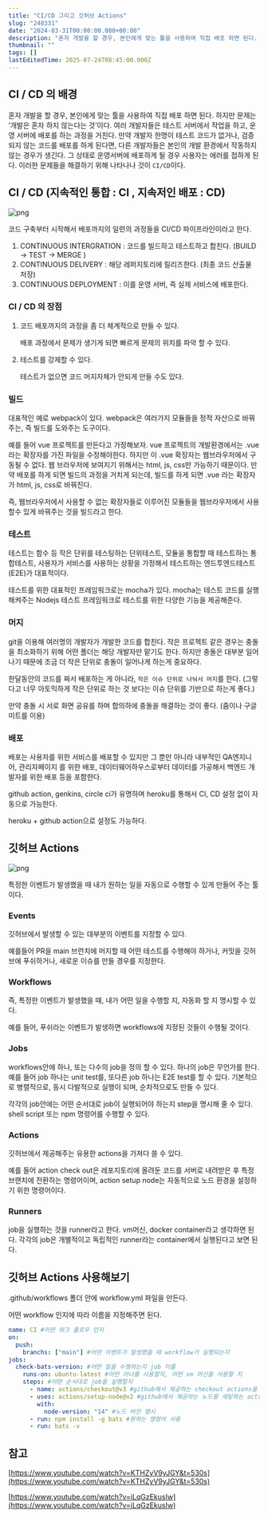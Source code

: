 ```yaml
---
title: "CI/CD 그리고 깃허브 Actions"
slug: "240331"
date: "2024-03-31T00:00:00.000+00:00"
description: "혼자 개발을 할 경우, 본인에게 맞는 툴을 사용하여 직접 배포 하면 된다. 하지만 문제는 ‘개발은 혼자 하지 않는다는 것’이다. 여러 개발자들은 테스트 서버에서 작업을 하고, 운영 서버에 배포를 하는 과정을 거친다. 만약 개발자 한명이 테스트 코드가 없거나, 검증되지 않는 코드를 배포를 하게 된다면, 다른 개발자들은 본인의 개발 환경에서 작동하지 않는 경우가 생긴다. 그 상태로 운영서버에 배포하게 될 경우 사용자는 에러를 접하게 된다. 이러한 문제들을 해결하기 위해 나타나나 것이 CI/CD이다."
thumbnail: ""
tags: []
lastEditedTime: 2025-07-24T08:45:00.000Z
---
```


## CI / CD 의 배경

혼자 개발을 할 경우, 본인에게 맞는 툴을 사용하여 직접 배포 하면 된다. 하지만 문제는 ‘개발은 혼자 하지 않는다는 것’이다. 여러 개발자들은 테스트 서버에서 작업을 하고, 운영 서버에 배포를 하는 과정을 거친다. 만약 개발자 한명이 테스트 코드가 없거나, 검증되지 않는 코드를 배포를 하게 된다면, 다른 개발자들은 본인의 개발 환경에서 작동하지 않는 경우가 생긴다. 그 상태로 운영서버에 배포하게 될 경우 사용자는 에러를 접하게 된다. 이러한 문제들을 해결하기 위해 나타나나 것이 `CI/CD`이다.

## CI / CD (지속적인 통합 : CI , 지속저인 배포 : CD)

![png](/log/2403/ci-cd-flow.png)

코드 구축부터 시작해서 배포까지의 일련의 과정들을 CI/CD 파이프라인이라고 한다.

1. CONTINUOUS INTERGRATION : 코드를 빌드하고 테스트하고 합친다. (BUILD → TEST → MERGE )
2. CONTINUOUS DELIVERY : 해당 레퍼지토리에 릴리즈한다. (최종 코드 산출물 저장)
3. CONTINUOUS DEPLOYMENT : 이를 운영 서버, 즉 실제 서비스에 배포한다.

### CI / CD 의 장점

1. 코드 배포까지의 과정을 좀 더 체계적으로 만들 수 있다.

   배포 과정에서 문제가 생기게 되면 빠르게 문제의 위치를 파악 할 수 있다.

1. 테스트를 강제할 수 있다.

   테스트가 없으면 코드 머지자체가 안되게 만들 수도 있다.

### 빌드

대표적인 예로 webpack이 있다. webpack은 여러가지 모듈들을 정적 자산으로 바꿔주는, 즉 빌드를 도와주는 도구이다.

예를 들어 vue 프로젝트를 만든다고 가정해보자. vue 프로젝트의 개발환경에서는 .vue라는 확장자를 가진 파일을 수정해야한다. 하지만 이 .vue 확장자는 웹브라우저에서 구동될 수 없다. 웹 브라우저에 보여지기 위해서는 html, js, css만 가능하기 때문이다. 만약 배포를 하게 되면 빌드의 과정을 거치게 되는데, 빌드를 하게 되면 .vue 라는 확장자가 html, js, css로 바꿔진다.

즉, 웹브라우저에서 사용할 수 없는 확장자들로 이루어진 모듈들을 웹브라우저에서 사용할수 있게 바꿔주는 것을 빌드라고 한다.

### 테스트

테스트는 함수 등 작은 단위를 테스팅하는 단위테스트, 모듈을 통합할 때 테스트하는 통합테스트, 사용자가 서비스를 사용하는 상황을 가정해서 테스트하는 엔드투엔드테스트(E2E)가 대표적이다.

테스트를 위한 대표적인 프레임워크로는 mocha가 있다. mocha는 테스트 코드를 실행해켜주는 Nodejs 테스트 프레임워크로 테스트를 위한 다양한 기능을 제공해준다.

### 머지

git을 이용해 여러명의 개발자가 개발한 코드를 합친다. 작은 프로젝트 같은 경우는 충돌을 최소화하기 위해 어떤 폴더는 해당 개발자만 맡기도 한다. 하지만 충돌은 대부분 일어나기 때문에 조금 더 작은 단위로 충돌이 일어나게 하는게 중요하다.

한달동안의 코드를 짜서 배포하는 게 아니라, `작은 이슈 단위로 나눠서 머지`를 한다. (그렇다고 너무 아토믹하게 작은 단위로 하는 것 보다는 이슈 단위를 기반으로 하는게 좋다.)

만약 충돌 시 서로 화면 공유를 하며 합의하에 충돌을 해결하는 것이 좋다. (줌이나 구글 미트를 이용)

### 배포

배포는 사용자를 위한 서비스를 배포할 수 있지만 그 뿐만 아니라 내부적인 QA엔지니어, 관리자페이지 를 위한 배포, 데이터웨어하우스로부터 데이터를 가공해서 백엔드 개발자를 위한 배포 등을 포함한다.

github action, genkins, circle ci가 유명하며 heroku를 통해서 CI, CD 설정 없이 자동으로 가능한다.

heroku + github action으로 설정도 가능하다.

## 깃허브 Actions

![png](/log/2403/github-action.png)

특정한 이벤트가 발생했을 때 내가 원하는 일을 자동으로 수행할 수 있게 만들어 주는 툴이다.

### Events

깃허브에서 발생할 수 있는 대부분의 이벤트를 지정할 수 있다.

예를들어 PR을 main 브런치에 머지할 때 어떤 테스트를 수행해야 하거나, 커밋을 깃허브에 푸쉬하거나, 새로운 이슈를 만들 경우를 지정한다.

### Workflows

즉, 특정한 이벤트가 발생했을 때, 내가 어떤 일을 수행할 지, 자동화 할 지 명시할 수 있다.

예를 들어, 푸쉬라는 이벤트가 발생하면 workflows에 지정된 것들이 수행될 것이다.

### Jobs

workflows안에 하나, 또는 다수의 job을 정의 할 수 있다. 하나의 job은 무언가를 한다. 예를 들어 job 하나는 unit test를, 또다른 job 하나는 E2E test를 할 수 있다. 기본적으로 병렬적으로, 동시 다발적으로 실행이 되며, 순차적으로도 만들 수 있다.

각각의 job안에는 어떤 순서대로 job이 실행되어야 하는지 step을 명시해 줄 수 있다. shell script 또는 npm 명령어를 수행할 수 있다.

### Actions

깃허브에서 제공해주는 유용한 actions을 가져다 쓸 수 있다.

예를 들어 action check out은 레포지토리에 올려둔 코드를 서버로 내려받은 후 특정 브랜치에 전환하는 명령어이며, action setup node는 자동적으로 노드 환경을 설정하기 위한 명령어이다.

### Runners

job을 실행하는 것을 runner라고 한다. vm머신, docker container라고 생각하면 된다. 각각의 job은 개별적이고 독립적인 runner라는 container에서 실행된다고 보면 된다.

## 깃허브 Actions 사용해보기

.github/workflows 폴더 안에 workflow.yml 파일을 만든다.

어떤 workflow 인지에 따라 이름을 지정해주면 된다.

```yaml
name: CI #어떤 워크 플로우 인지
on:
  push:
    branchs: ["main"] #어떤 이벤트가 발생했을 때 workflow가 실행되는지
jobs:
  check-bats-version: #어떤 일을 수행하는지 job 이름
    runs-on: ubuntu-latest #어떤 러너를 사용할지, 어떤 vm 머신을 사용할 지
    steps: #어떤 순서대로 job을 실행할지
      - name: actions/checkout@v3 #github에서 제공하는 checkout actions을 사용할거야
      - uses: actions/setup-node@v2 #github에서 제공하는 노드를 세팅하는 actiosns도 사용할거야
        with:
          node-version: "14" #노드 버전 명시
      - run: npm install -g bats #원하는 명령어 사용
      - run: bats -v
```

## 참고

[https://www.youtube.com/watch?v=KTHZyV9yJGY&t=530s](https://www.youtube.com/watch?v=KTHZyV9yJGY&t=530s)

[https://www.youtube.com/watch?v=iLqGzEkusIw](https://www.youtube.com/watch?v=iLqGzEkusIw)